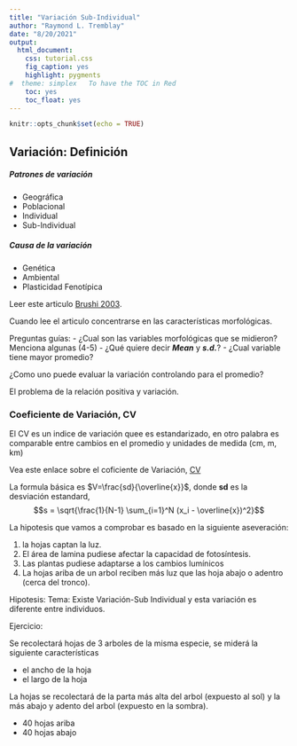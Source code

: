 ```yaml
---
title: "Variación Sub-Individual"
author: "Raymond L. Tremblay"
date: "8/20/2021"
output:
  html_document:
    css: tutorial.css
    fig_caption: yes
    highlight: pygments
#  theme: simplex   To have the TOC in Red
    toc: yes
    toc_float: yes
---
```


```r
knitr::opts_chunk$set(echo = TRUE)
```

## Variación: Definición

##### Patrones de variación

+ Geográfica
+ Poblacional
+ Individual
+ Sub-Individual

##### Causa de la variación

+ Genética
+ Ambiental
+ Plasticidad Fenotípica


Leer este articulo [Brushi 2003](PDF/2003AnnBotanyRoveri.pdf).
 
 Cuando lee el articulo concentrarse en las características morfológicas. 
 
 Preguntas guías:
       - ¿Cual son las variables morfológicas que se midieron? Menciona algunas (4-5)
       - ¿Qué quiere decir ***Mean*** y  ***s.d.***?
       - ¿Cual variable tiene mayor promedio?
       

¿Como uno puede evaluar la variación controlando para el promedio?

El problema de la relación positiva y variación.
       
 
### Coeficiente de Variación, CV
 
 El CV es un indice de variación quee es estandarizado, en otro palabra es comparable entre cambios en el promedio y unidades de medida (cm, m, km)
 
 Vea este enlace sobre el coficiente de Variación, [CV](https://en.wikipedia.org/wiki/Coefficient_of_variation)
 
 La formula  básica es $V=\frac{sd}{\overline{x}}$, donde **sd** es la desviación estandard, $$s = \sqrt{\frac{1}{N-1} \sum_{i=1}^N (x_i - \overline{x})^2}$$
 
  
  
  
  La hipotesis que vamos a comprobar es basado en la siguiente aseveración:
  
  1. la hojas captan la luz.
  2. El área de lamina pudiese afectar la capacidad de fotosíntesis.
  3. Las plantas pudiese adaptarse a los cambios lumínicos
  4. La hojas ariba de un arbol reciben más luz que las hoja abajo o adentro (cerca del tronco).
  
  
  Hipotesis:  Tema:  Existe Variación-Sub Individual y esta variación es diferente entre individuos.
  
  Ejercicio:
  
  Se recolectará hojas de 3 arboles de la misma especie, se miderá la siguiente características
  
  - el ancho de la hoja
  - el largo de la hoja
  
  La hojas se recolectará de la parta más alta del arbol (expuesto al sol) y la más abajo y adento del arbol (expuesto en la sombra).
  
  + 40 hojas ariba
  + 40 hojas abajo
  
  
  
  
  
  
       
